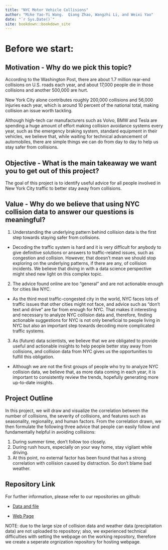 ```yaml
--- 
title: "NYC Motor Vehicle Collisions"
author: "Mike Yao-Yi Wang.  Qiang Zhao, Wangzhi Li, and Weixi Yao"
date: "`r Sys.Date()`"
site: bookdown::bookdown_site
---
```


# Before we start:

## Motivation - Why do we pick this topic?

According to the Washington Post, there are about 1.7 million rear-end collisions on U.S. roads each year, and about 17,000 people die in those collisions and another 500,000 are hurt. 

New York City alone contributes roughly 200,000 collisions and 56,000 injuries each year, which is around 10 percent of the national total, making collision an issue worth tackling.

Although high-tech car manufacturers such as Volvo, BMW and Tesla are spending a huge amount of effort making collision avoidance systems every year, such as the emergency braking system, standard equipment in their vehicles, we believe that, while waiting for technical advancement of automobiles, there are simple things we can do from day to day to help us stay safer from collisions.

## Objective - What is the main takeaway we want you to get out of this project?

The goal of this project is to identify useful advice for all people involved in New York City traffic to better stay away from collisions.

## Value - Why do we believe that using NYC collision data to answer our questions is meaningful?

1. Understanding the underlying pattern behind collision data is the first step towards staying safer from collisions.

- Decoding the traffic system is hard and it is very difficult for anybody to give definitive solutions or answers to traffic-related issues, such as congestion and collision. However, that doesn't mean we should stop exploring on the underlying patterns, if there are any, of collision incidents. We believe that diving in with a data science perspective might shed new light on this complex topic.

2. The advice found online are too "general" and are not actionable enough for cities like NYC. 

- As the third most traffic-congested city in the world, NYC faces lots of traffic issues that other cities might not face, and advice such as "don't text and drive" are far from enough for NYC. That makes it interesting and necessary to analyze NYC collision data and, therefore, finding actionable suggestions for NYC is not only beneficial to people living in NYC but also an important step towards decoding more complicated traffic systems.

3. As (future) data scientists, we believe that we are obligated to provide useful and actionable insights to help people better stay away from collisions, and collision data from NYC gives us the opportunities to fulfill this obligation.

- Although we are not the first groups of people who try to analyze NYC collision data, we believe that, as more data coming in each year, it is important to consistently review the trends, hopefully generating more up-to-date insights.

## Project Outline

In this project, we will draw and visualize the correlation between the number of collisions, the severity of collisions, and features such as seasonality, regionality, and human factors. From the correlation drawn, we then formulate the following three advice that people can easily follow and fundamentally helpful in avoiding collisions:

1. During summer time, don’t follow too closely.
2. During rush hours, especially on your way home, stay vigilant while driving.
3. At this point, no external factor has been found that has a strong correlation with collision caused by distraction. So don’t blame bad weather.

## Repository Link

For further information, please refer to our repositories on github:

- [Data and file](https://github.com/SafeguardLi/EDAV_final_car_collisions)

- [Web Page](https://github.com/EDAV-final/NYC-Collisions-Analysis)

NOTE: due to the large size of collision data and weather data (precipitation data) are not uploaded to repository; also, we experienced technical difficulties with setting the webpage on the working repository, therefore we create a seperate orgnization repository for hosting webpage. 

